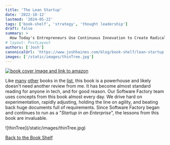 ```yaml
---
title: 'The Lean Startup'
date: '2022-10-12'
lastmod: '2024-05-22'
tags: ['book-shelf', 'strategy', 'thought leadership']
draft: false
summary: >
  How Today's Entrepreneurs Use Continuous Innovation to Create Radically Successful Businesses
# layout: PostLayout
authors: ['Josh']
canonicalUrl: 'https://www.joshhaines.com/blog/book-shelf/lean-startup'
images: ['/static/images/thinTree.jpg']
---
```


<div className="mx-auto w-1/3">
  <a href="https://www.amazon.com/Lean-Startup-Entrepreneurs-Continuous-Innovation/dp/0307887898">
    <img
      alt="book cover image and link to amazon"
      src="https://m.media-amazon.com/images/I/41+ZsplOPWL._SY445_SX342_.jpg"
    />
  </a>
</div>

Like [many](/blog/book-shelf/thinking-fast-and-slow) [other](/blog/book-shelf/devops-handbook) books in the [list](/blog/book-shelf), this book is a powerhouse and likely doesn't need another review from me. It has become almost standard reading for anyone in tech, and for good reason. Our Software Factory team uses concepts from this book almost every day. We drive hard on experimentation, rapidly adjusting, holding the line on agility, and beating back huge documents full of requirements. Since Software Factory began and continues to run as a "_Startup in an Enterprise_", the lessons from this book are invaluable.

<div className="-mx-2 flex flex-wrap justify-center overflow-hidden xl:-mx-2">
  <div className="my-1 w-full overflow-hidden px-2 xl:my-1 xl:w-3/4 xl:px-2">
    ![thinTree](/static/images/thinTree.jpg)
  </div>
</div>

[Back to the Book Shelf](/blog/book-shelf)
